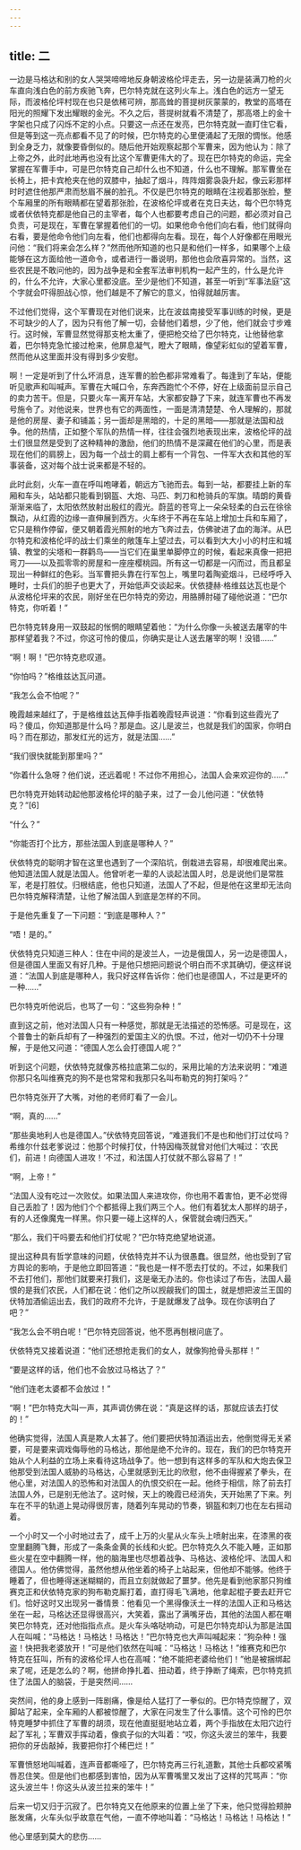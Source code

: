 ```yaml
---
---
---
```

title: 二
---




一边是马格达和别的女人哭哭啼啼地反身朝波格伦坪走去，另一边是装满刀枪的火车直向浅白色的前方疾驰飞奔，巴尔特克就在这列火车上。浅白色的远方一望无际，而波格伦坪村现在也只是依稀可辨，那高耸的菩提树灰蒙蒙的，教堂的高塔在阳光的照耀下发出耀眼的金光。不久之后，菩提树就看不清楚了，那高塔上的金十字架也只成了闪烁不定的小点。只要这一点还在发亮，巴尔特克就一直盯住它看，但是等到这一亮点都看不见了的时候，巴尔特克的心里便涌起了无限的惆怅。他感到全身乏力，就像要昏倒似的。随后他开始观察起那个军曹来，因为他认为：除了上帝之外，此时此地再也没有比这个军曹更伟大的了。现在巴尔特克的命运，完全掌握在军曹手中，可是巴尔特克自己却什么也不知道，什么也不理解。那军曹坐在长椅上，把卡宾枪夹在他的双膝中，抽起了烟斗，阵阵烟雾袅袅升起，像云彩那样时时遮住他那严肃而愁眉不展的脸孔。不仅是巴尔特克的眼睛在注视着那张脸，整个车厢里的所有眼睛都在望着那张脸，在波格伦坪或者在克日夫达，每个巴尔特克或者伏依特克都是他自己的主宰者，每个人也都要考虑自己的问题，都必须对自己负责，可是现在，军曹在掌握着他们的一切。如果他命令他们向右看，他们就得向右看，要是他命令他们向左看，他们也都得向左看。现在，每个人好像都在用眼光问他：“我们将来会怎么样？”然而他所知道的也只是和他们一样多，如果哪个上级能够在这方面给他一道命令，或者进行一番说明，那他也会欣喜异常的。当然，这些农民是不敢问他的，因为战争是和全套军法审判机构一起产生的，什么是允许的，什么不允许，大家心里都没底。至少是他们不知道，甚至一听到“军事法庭”这个字就会吓得胆战心惊，他们越是不了解它的意义，怕得就越厉害。

不过他们觉得，这个军曹现在对他们说来，比在波兹南接受军事训练的时候，更是不可缺少的人了，因为只有他了解一切，会替他们着想，少了他，他们就会寸步难行。这时候，军曹显然觉得那支枪太重了，便把枪交给了巴尔特克，让他替他拿着，巴尔特克急忙接过枪来，他屏息凝气，瞪大了眼睛，像望彩虹似的望着军曹，然而他从这里面并没有得到多少安慰。

啊！一定是听到了什么坏消息，连军曹的脸色都非常难看了。每逢到了车站，便能听见歌声和叫喊声。军曹在大喊口令，东奔西跑忙个不停，好在上级面前显示自己的卖力苦干。但是，只要火车一离开车站，大家都安静了下来，就连军曹也不再发号施令了。对他说来，世界也有它的两面性，一面是清清楚楚、令人理解的，那就是他的房屋、妻子和铺盖；另一面却是黑暗的，十足的黑暗——那就是法国和战争。他的热情，正如整个军队的热情一样，往往会强烈地表现出来，波格伦坪的战士们很显然是受到了这种精神的激励，他们的热情不是深藏在他们的心里，而是表现在他们的肩膀上，因为每一个战士的肩上都有一个背包、一件军大衣和其他的军事装备，这对每个战士说来都是不轻的。

此时此刻，火车一直在呼叫咆哮着，朝远方飞驰而去。每到一站，都要挂上新的车厢和车头，站站都只能看到钢盔、大炮、马匹、刺刀和枪骑兵的军旗。晴朗的黄昏渐渐来临了，太阳依然放射出殷红的霞光。蔚蓝的苍穹上一朵朵轻柔的白云在徐徐飘动，从红霞的边缘一直伸展到西方。火车终于不再在车站上增加士兵和车厢了，它只是稍作停留，便又朝着霞光照射的地方飞奔过去，仿佛驶进了血的海洋。从巴尔特克和波格伦坪的战士们乘坐的敞篷车上望过去，可以看到大大小小的村庄和城镇、教堂的尖塔和一群鹳鸟——当它们在巢里单脚停立的时候，看起来真像一把把弯刀——以及孤零零的房屋和一座座樱桃园。所有这一切都是一闪而过，而且都呈现出一种鲜红的色彩。当军曹把头靠在行军包上，嘴里叼着陶瓷烟斗，已经呼呼入睡时，士兵们的胆子也更大了，开始低声交谈起来。伏依捷赫·格维兹达瓦也是个从波格伦坪来的农民，刚好坐在巴尔特克的旁边，用胳膊肘碰了碰他说道：“巴尔特克，你听着！”

巴尔特克转身用一双鼓起的怅惘的眼睛望着他：“为什么你像一头被送去屠宰的牛那样望着我？不过，你这可怜的傻瓜，你确实是让人送去屠宰的啊！没错……”

“啊！啊！”巴尔特克悲叹道。

“你怕吗？”格维兹达瓦问道。

“我怎么会不怕呢？”

晚霞越来越红了，于是格维兹达瓦伸手指着晚霞轻声说道：“你看到这些霞光了吗？傻瓜，你知道那是什么吗？那是血。这儿是波兰，也就是我们的国家，你明白吗？而在那边，那发红光的远方，就是法国……”

“我们很快就能到那里吗？”

“你着什么急呀？他们说，还远着呢！不过你不用担心，法国人会来欢迎你的……”

巴尔特克开始转动起他那波格伦坪的脑子来，过了一会儿他问道：“伏依特克？”[6]

“什么？”

“你能否打个比方，那些法国人到底是哪种人？”

伏依特克的聪明才智在这里也遇到了一个深陷坑，倒栽进去容易，却很难爬出来。他知道法国人就是法国人。他曾听老一辈的人谈起法国人时，总是说他们是常胜军，老是打胜仗。归根结底，他也只知道，法国人了不起，但是他在这里却无法向巴尔特克解释清楚，让他了解法国人到底是怎样的不同。

于是他先重复了一下问题：“到底是哪种人？”

“唔！是的。”

伏依特克只知道三种人：住在中间的是波兰人，一边是俄国人，另一边是德国人，但是德国人里面又有好几种。于是他只想把问题说个明白而不求其确切，便这样说道：“法国人到底是哪种人，我只好这样告诉你：他们也是德国人，不过是更坏的一种……”

巴尔特克听他说后，也骂了一句：“这些狗杂种！”

直到这之前，他对法国人只有一种感觉，那就是无法描述的恐怖感。可是现在，这个普鲁士的新兵却有了一种强烈的爱国主义的仇恨。不过，他对一切仍不十分理解，于是他又问道：“德国人怎么会打德国人呢？”

听到这个问题，伏依特克就像苏格拉底第二似的，采用比喻的方法来说明：“难道你那只名叫维赛克的狗不是也常常和我那只名叫布勒克的狗打架吗？”

巴尔特克张开了大嘴，对他的老师盯看了一会儿。

“啊，真的……”

“那些奥地利人也是德国人。”伏依特克回答说，“难道我们不是也和他们打过仗吗？希维尔什兹老爹说过：他那个时候打仗，什特因梅茨就曾对他们大喊过：‘农民们，前进！向德国人进攻！’不过，和法国人打仗就不那么容易了！”

“啊，上帝！”

“法国人没有吃过一次败仗。如果法国人来进攻你，你也用不着害怕，更不必觉得自己丢脸了！因为他们个个都抵得上我们两三个人。他们有着犹太人那样的胡子，有的人还像魔鬼一样黑。你只要一碰上这样的人，保管就会魂归西天。”

“那么，我们干吗要去和他们打仗呢？”巴尔特克绝望地说道。

提出这种具有哲学意味的问题，伏依特克并不认为很愚蠢。很显然，他也受到了官方舆论的影响，于是他立即回答道：“我也是一样不愿去打仗的。不过，如果我们不去打他们，那他们就要来打我们，这是毫无办法的。你也读过了布告，法国人最恨的是我们农民，人们都在说：他们之所以觊觎我们的国土，就是想把波兰王国的伏特加酒偷运出去，我们的政府不允许，于是就爆发了战争。现在你该明白了吧？”

“我怎么会不明白呢！”巴尔特克回答说，他不愿再刨根问底了。

伏依特克又接着说道：“他们还想抢走我们的女人，就像狗抢骨头那样！”

“要是这样的话，他们也不会放过马格达了？”

“他们连老太婆都不会放过！”

“啊！”巴尔特克大叫一声，其声调仿佛在说：“真是这样的话，那就应该去打仗的！”

他确实觉得，法国人真是欺人太甚了。他们要把伏特加酒运出去，他倒觉得无关紧要，可是要来调戏侮辱他的马格达，那他是绝不允许的。现在，我们的巴尔特克开始从个人利益的立场上来看待这场战争了。他一想到有这样多的军队和大炮去保卫他那受到法国人威胁的马格达，心里就感到无比的欣慰，他不由得握紧了拳头，在他心里，对法国人的恐怖和对法国人的仇恨交织在一起。他终于相信，除了前去打法国人外，已是别无他法了。这时候，天上的晚霞已经消失，天开始黑了下来。列车在不平的轨道上晃动得很厉害，随着列车晃动的节奏，钢盔和刺刀也在左右摇动着。

一个小时又一个小时地过去了，成千上万的火星从火车头上喷射出来，在漆黑的夜空里翻腾飞舞，形成了一条条金黄的长线和火蛇。巴尔特克久久不能入睡，正如那些火星在空中翻腾一样，他的脑海里也尽想着战争、马格达、波格伦坪、法国人和德国人。他仿佛觉得，虽然他想从他坐着的椅子上站起来，但他却不能够。他终于睡着了，但也睡得迷迷糊糊的，而且立刻就做起了噩梦。他先是看到他家那只狗维赛克正和伏依特克家的狗布勒克厮打着，直打得毛飞满地，他拿起棍子要去赶开它们。恰好这时又出现另一番情景：他看见一个黑得像沃土一样的法国人正和马格达坐在一起，马格达还显得很高兴，大笑着，露出了满嘴牙齿，其他的法国人都在嘲笑巴尔特克，还对他指指点点。是火车头咯哒响动，可是巴尔特克却认为那是法国人在叫喊：“马格达！马格达！马格达！”巴尔特克也大声叫喊起来：“狗杂种！强盗！快把我老婆放开！”可是他们依然在叫喊：“马格达！马格达！”维赛克和巴尔特克在狂叫，所有的波格伦坪人也在高喊：“绝不能把老婆给他们！”他是被捆绑起来了呢，还是怎么的？啊，他拼命挣扎着、扭动着，终于挣断了绳索，巴尔特克抓住了法国人的脑袋，于是突然间……

突然间，他的身上感到一阵剧痛，像是给人猛打了一拳似的。巴尔特克惊醒了，双脚站了起来，全车厢的人都被惊醒了，大家在问发生了什么事情。这个可怜的巴尔特克睡梦中抓住了军曹的胡须，现在他直挺挺地站立着，两个手指放在太阳穴边行起了军礼；军曹双手挥动着，像疯子似的大叫着：“哎，你这头波兰的笨牛，我要把你的牙齿敲掉，我要把你打个稀巴烂！”

军曹愤怒地叫喊着，连声音都嘶哑了，巴尔特克再三行礼道歉，其他士兵都咬紧嘴唇忍住笑。但是他们也都感到害怕，因为从军曹嘴里又发出了这样的咒骂声：“你这头波兰牛！你这头从波兰拉来的笨牛！”

后来一切又归于沉寂了。巴尔特克又在他原来的位置上坐了下来，他只觉得脸颊肿胀发痛，火车头似乎故意在气他，一直不停地叫着：“马格达！马格达！马格达！”

他心里感到莫大的悲伤……